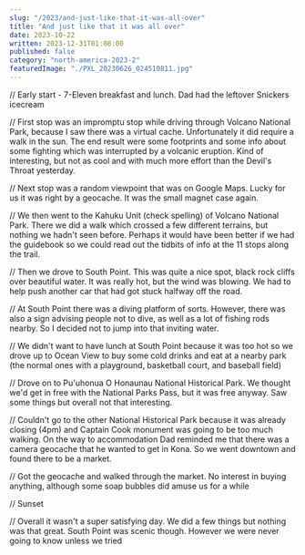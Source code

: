 ```yaml
---
slug: "/2023/and-just-like-that-it-was-all-over"
title: "And just like that it was all over"
date: 2023-10-22
written: 2023-12-31T01:08:00
published: false
category: "north-america-2023-2"
featuredImage: "./PXL_20230626_024510811.jpg"
---
```


// Early start - 7-Eleven breakfast and lunch. Dad had the leftover Snickers icecream

// First stop was an impromptu stop while driving through Volcano National Park, because I saw there was a virtual cache. Unfortunately it did require a walk in the sun. The end result were some footprints and some info about some fighting which was interrupted by a volcanic eruption. Kind of interesting, but not as cool and with much more effort than the Devil's Throat yesterday.

// Next stop was a random viewpoint that was on Google Maps. Lucky for us it was right by a geocache. It was the small magnet case again.

// We then went to the Kahuku Unit (check spelling) of Volcano National Park. There we did a walk which crossed a few different terrains, but nothing we hadn't seen before. Perhaps it would have been better if we had the guidebook so we could read out the tidbits of info at the 11 stops along the trail.

// Then we drove to South Point. This was quite a nice spot, black rock cliffs over beautiful water. It was really hot, but the wind was blowing. We had to help push another car that had got stuck halfway off the road.

// At South Point there was a diving platform of sorts. However, there was also a sign advising people not to dive, as well as a lot of fishing rods nearby. So I decided not to jump into that inviting water.

// We didn't want to have lunch at South Point because it was too hot so we drove up to Ocean View to buy some cold drinks and eat at a nearby park (the normal ones with a playground, basketball court, and baseball field)

// Drove on to Pu'uhonua O Honaunau National Historical Park. We thought we'd get in free with the National Parks Pass, but it was free anyway. Saw some things but overall not that interesting.

// Couldn't go to the other National Historical Park because it was already closing (4pm) and Captain Cook monument was going to be too much walking. On the way to accommodation Dad reminded me that there was a camera geocache that he wanted to get in Kona. So we went downtown and found there to be a market.

// Got the geocache and walked through the market. No interest in buying anything, although some soap bubbles did amuse us for a while

// Sunset

// Overall it wasn't a super satisfying day. We did a few things but nothing was that great. South Point was scenic though. However we were never going to know unless we tried
